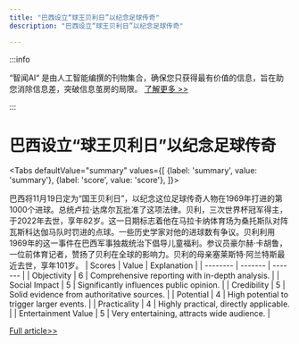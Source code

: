 ```yaml
---
title: "巴西设立“球王贝利日”以纪念足球传奇"
description: "巴西设立“球王贝利日”以纪念足球传奇"

---
```



:::info

“智闻AI“ 是由人工智能编撰的刊物集合，确保您只获得最有价值的信息，旨在助您消除信息差，突破信息茧房的局限。  [了解更多 >>](/)

:::

# 巴西设立“球王贝利日”以纪念足球传奇


<Tabs
	defaultValue="summary"
	values={[
	{label: 'summary', value: 'summary'},
	{label: 'score', value: 'score'},
]}>
<TabItem value="summary">


巴西将11月19日定为“国王贝利日”，以纪念这位足球传奇人物在1969年打进的第1000个进球。总统卢拉·达席尔瓦批准了这项法律。贝利，三次世界杯冠军得主，于2022年去世，享年82岁。这一日期标志着他在马拉卡纳体育场为桑托斯队对阵瓦斯科达伽马队时罚进的点球。一些历史学家对他的进球数有争议。贝利利用1969年的这一事件在巴西军事独裁统治下倡导儿童福利。参议员豪尔赫·卡胡鲁，一位前体育记者，赞扬了贝利在全球的影响力。贝利的母亲塞莱斯特·阿兰特斯最近去世，享年101岁。
</TabItem>
<TabItem value="score">
	| Scores     | Value   | Explanation |
	| -------- | ------- | ------- |
	| Objectivity  | 6    | Comprehensive reporting with in-depth analysis.    |
	| Social Impact | 5     | Significantly influences public opinion.    |
	| Credibility    | 5    | Solid evidence from authoritative sources.    |
	| Potential    | 4    | High potential to trigger larger events.    |
	| Practicality    | 4    | Highly practical, directly applicable.    |
	| Entertainment Value    | 5    | Very entertaining, attracts wide audience.    |
</TabItem>
</Tabs>

[Full article>>](https://apnews.com/article/brazil-pele-day-tribute-soccer-2a5a394c4eb3f64fc11ef495ac978848)
